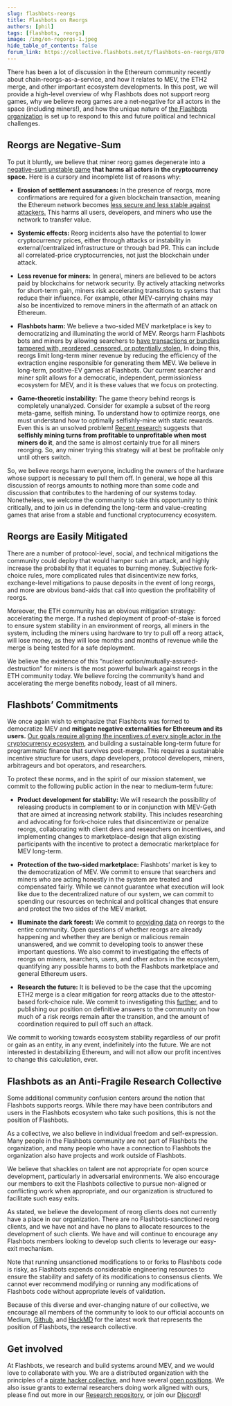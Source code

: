 ```yaml
---
slug: flashbots-reorgs
title: Flashbots on Reorgs
authors: [phil]
tags: [flashbots, reorgs]
image: /img/on-regorgs-1.jpeg
hide_table_of_contents: false
forum_link: https://collective.flashbots.net/t/flashbots-on-reorgs/870
---
```

There has been a lot of discussion in the Ethereum community recently about chain-reorgs-as-a-service, and how it relates to MEV, the ETH2 merge, and other important ecosystem developments.
In this post, we will provide a high-level overview of why Flashbots does not support reorg games, why we believe reorg games are a net-negative for all actors in the space (including miners!), and how the unique nature of [the Flashbots organization](https://github.com/flashbots/pm) is set up to respond to this and future political and technical challenges.
<!--truncate-->

## Reorgs are Negative-Sum
To put it bluntly, we believe that miner reorg games degenerate into a [negative-sum unstable game](https://en.wikipedia.org/wiki/Tragedy_of_the_commons) **that harms all actors in the cryptocurrency space.** Here is a cursory and incomplete list of reasons why:
* **Erosion of settlement assurances:** In the presence of reorgs, more confirmations are required for a given blockchain transaction, meaning the Ethereum network becomes [less secure and less stable against attackers.](https://economics.princeton.edu/working-papers/on-the-instability-of-bitcoin-without-the-block-reward/) This harms all users, developers, and miners who use the network to transfer value.

* **Systemic effects:** Reorg incidents also have the potential to lower cryptocurrency prices, either through attacks or instability in external/centralized infrastructure or through bad PR. This can include all correlated-price cryptocurrencies, not just the blockchain under attack.

* **Less revenue for miners:** In general, miners are believed to be actors paid by blockchains for network security. By actively attacking networks for short-term gain, miners risk accelerating transitions to systems that reduce their influence. For example, other MEV-carrying chains may also be incentivized to remove miners in the aftermath of an attack on Ethereum.

* **Flashbots harm:** We believe a two-sided MEV marketplace is key to democratizing and illuminating the world of MEV. Reorgs harm Flashbots bots and miners by allowing searchers to [have transactions or bundles tampered with, reordered, censored, or potentially stolen.](https://twitter.com/bertcmiller/status/1382673587715342339) In doing this, reorgs limit long-term miner revenue by reducing the efficiency of the extraction engine responsible for generating them MEV. We believe in long-term, positive-EV games at Flashbots. Our current searcher and miner split allows for a democratic, independent, permissionless ecosystem for MEV, and it is these values that we focus on protecting.

* **Game-theoretic instability:** The game theory behind reorgs is completely unanalyzed. Consider for example a subset of the reorg meta-game, selfish mining. To understand how to optimize reorgs, one must understand how to optimally selfishly-mine with static rewards. Even this is an unsolved problem! [Recent research](https://arxiv.org/abs/1912.01798) suggests that **selfishly mining turns from profitable to unprofitable when most miners do it**, and the same is almost certainly true for all miners reorging. So, any miner trying this strategy will at best be profitable only until others switch.

So, we believe reorgs harm everyone, including the owners of the hardware whose support is necessary to pull them off. In general, we hope all this discussion of reorgs amounts to nothing more than some code and discussion that contributes to the hardening of our systems today. Nonetheless, we welcome the community to take this opportunity to think critically, and to join us in defending the long-term and value-creating games that arise from a stable and functional cryptocurrency ecosystem.

## Reorgs are Easily Mitigated
There are a number of protocol-level, social, and technical mitigations the community could deploy that would hamper such an attack, and highly increase the probability that it equates to burning money. Subjective fork-choice rules, more complicated rules that disincentivize new forks, exchange-level mitigations to pause deposits in the event of long reorgs, and more are obvious band-aids that call into question the profitability of reorgs.

Moreover, the ETH community has an obvious mitigation strategy: accelerating the merge. If a rushed deployment of proof-of-stake is forced to ensure system stability in an environment of reorgs, all miners in the system, including the miners using hardware to try to pull off a reorg attack, will lose money, as they will lose months and months of revenue while the merge is being tested for a safe deployment.

We believe the existence of this “nuclear option/mutually-assured-destruction” for miners is the most powerful bulwark against reorgs in the ETH community today. We believe forcing the community’s hand and accelerating the merge benefits nobody, least of all miners.

## Flashbots’ Commitments
We once again wish to emphasize that Flashbots was formed to democratize MEV and **mitigate negative externalities for Ethereum and its users.** [Our goals require aligning the incentives of every single actor in the cryptocurrency ecosystem](https://medium.com/flashbots/frontrunning-the-mev-crisis-40629a613752), and building a sustainable long-term future for programmatic finance that survives post-merge. This requires a sustainable incentive structure for users, dapp developers, protocol developers, miners, arbitrageurs and bot operators, and researchers.

To protect these norms, and in the spirit of our mission statement, we commit to the following public action in the near to medium-term future:

* **Product development for stability:** We will research the possibility of releasing products in complement to or in conjunction with MEV-Geth that are aimed at increasing network stability. This includes researching and advocating for fork-choice rules that disincentivize or penalize reorgs, collaborating with client devs and researchers on incentives, and implementing changes to marketplace-design that align existing participants with the incentive to protect a democratic marketplace for MEV long-term.

* **Protection of the two-sided marketplace:** Flashbots’ market is key to the democratization of MEV. We commit to ensure that searchers and miners who are acting honestly in the system are treated and compensated fairly. While we cannot guarantee what execution will look like due to the decentralized nature of our system, we can commit to spending our resources on technical and political changes that ensure and protect the two sides of the MEV market.

* **Illuminate the dark forest:** We commit to [providing data](https://dashboard.flashbots.net/) on reorgs to the entire community. Open questions of whether reorgs are already happening and whether they are benign or malicious remain unanswered, and we commit to developing tools to answer these important questions. We also commit to investigating the effects of reorgs on miners, searchers, users, and other actors in the ecosystem, quantifying any possible harms to both the Flashbots marketplace and general Ethereum users.

* **Research the future:** It is believed to be the case that the upcoming ETH2 merge is a clear mitigation for reorg attacks due to the attestor-based fork-choice rule. We commit to investigating this [further](https://github.com/flashbots/mev-research/blob/main/FRPs/completed/FRP-15.md), and to publishing our position on definitive answers to the community on how much of a risk reorgs remain after the transition, and the amount of coordination required to pull off such an attack.

We commit to working towards ecosystem stability regardless of our profit or gain as an entity, in any event, indefinitely into the future. We are not interested in destabilizing Ethereum, and will not allow our profit incentives to change this calculation, ever.

## Flashbots as an Anti-Fragile Research Collective
Some additional community confusion centers around the notion that Flashbots supports reorgs. While there may have been contributors and users in the Flashbots ecosystem who take such positions, this is not the position of Flashbots.

As a collective, we also believe in individual freedom and self-expression. Many people in the Flashbots community are not part of Flashbots the organization, and many people who have a connection to Flashbots the organization also have projects and work outside of Flashbots.

We believe that shackles on talent are not appropriate for open source development, particularly in adversarial environments. We also encourage our members to exit the Flashbots collective to pursue non-aligned or conflicting work when appropriate, and our organization is structured to facilitate such easy exits.

As stated, we believe the development of reorg clients does not currently have a place in our organization. There are no Flashbots-sanctioned reorg clients, and we have not and have no plans to allocate resources to the development of such clients. We have and will continue to encourage any Flashbots members looking to develop such clients to leverage our easy-exit mechanism.

Note that running unsanctioned modifications to or forks to Flashbots code is risky, as Flashbots expends considerable engineering resources to ensure the stability and safety of its modifications to consensus clients. We cannot ever recommend modifying or running any modifications of Flashbots code without appropriate levels of validation.

Because of this diverse and ever-changing nature of our collective, we encourage all members of the community to look to our official accounts on Medium, [Github](https://github.com/flashbots/), and [HackMD](https://hackmd.io/@flashbots) for the latest work that represents the position of Flashbots, the research collective.

## Get involved
At Flashbots, we research and build systems around MEV, and we would love to collaborate with you. We are a distributed organization with the principles of a [pirate hacker collective](https://www.youtube.com/watch?v=T0fAznO1wA8), and have several [open positions](https://www.flashbots.net/jobs). We also issue grants to external researchers doing work aligned with ours, please find out more in our [Research repository](https://github.com/flashbots/mev-research), or join our [Discord](https://discord.gg/7hvTycdNcK)!
